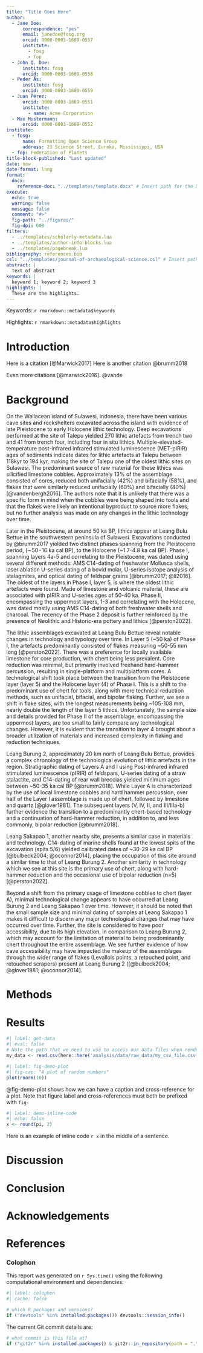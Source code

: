 ```yaml
---
title: "Title Goes Here"
author:
  - Jane Doe:
      correspondence: "yes"
      email: janedoe@fosg.org
      orcid: 0000-0003-1689-0557
      institute:
        - fosg
        - fop
  - John Q. Doe:
      institute: fosg
      orcid: 0000-0003-1689-0558
  - Peder Ås:
      institute: fosg
      orcid: 0000-0003-1689-0559
  - Juan Pérez:
      orcid: 0000-0003-1689-0551
      institute:
        - name: Acme Corporation
  - Max Mustermann:
      orcid: 0000-0003-1689-0552
institute:
  - fosg:
      name: Formatting Open Science Group
      address: 23 Science Street, Eureka, Mississippi, USA
  - fop: Federation of Planets
title-block-published: "Last updated"  
date: now
date-format: long
format: 
  docx:
    reference-doc: "../templates/template.docx" # Insert path for the DOCX file
execute:
  echo: true
  warning: false
  message: false
  comment: "#>"
  fig-path: "../figures/"
  fig-dpi: 600
filters:
  - ../templates/scholarly-metadata.lua
  - ../templates/author-info-blocks.lua
  - ../templates/pagebreak.lua
bibliography: references.bib
csl: "../templates/journal-of-archaeological-science.csl" # Insert path for the bib-style
abstract: |
  Text of abstract
keywords: |
  keyword 1; keyword 2; keyword 3
highlights: |
  These are the highlights. 
---
```


<!-- This is the format for text comments that will be ignored during renderings. Do not put R code in these comments because it will not be ignored. -->

<!-- With the following code you can access and display values from the yml header above. -->

Keywords: `r rmarkdown::metadata$keywords`

Highlights: `r rmarkdown::metadata$highlights`

<!-- The actual document text starts here: -->

# Introduction

Here is a citation [@Marwick2017] Here is another citation @brumm2018

Even more citations [@marwick2016]. @vande

<!-- visual mode for citations + must have empty spaces when making those citations / @ + van den burgh showing up as bergh -->

# Background

On the Wallacean island of Sulawesi, Indonesia, there have been various cave sites and rockshelters excavated across the island with evidence of late Pleistocene to early Holocene lithic technology. Deep excavations performed at the site of Talepu yielded 270 lithic artefacts from trench two and 41 from trench four, including four in situ lithics. Multiple-elevated-temperature post-infrared infrared stimulated luminescence (MET-pIRIR) ages of sediments indicate dates for lithic artefacts at Talepu between 118kyr to 194 kyr, making the site of Talepu one of the oldest lithic sites on Sulawesi. The predominant source of raw material for these lithics was silicified limestone cobbles. Approximately 13% of the assemblage consisted of cores, reduced both unifacially (42%) and bifacially (58%), and flakes that were similarly reduced unifacially (60%) and bifacially (40%) [@vandenbergh2016]. The authors note that it is unlikely that there was a specific form in mind when the cobbles were being shaped into tools and that the flakes were likely an intentional byproduct to source more flakes, but no further analysis was made on any changes in the lithic technology over time.

Later in the Pleistocene, at around 50 ka BP, lithics appear at Leang Bulu Bettue in the southwestern peninsula of Sulawesi. Excavations conducted by @brumm2017 yielded two distinct phases spanning from the Pleistocene period, (∼50−16 ka cal BP), to the Holocene (\~1.7-4.8 ka cal BP). Phase I, spanning layers 4a-5 and correlating to the Pleistocene, was dated using several different methods: AMS C14-dating of freshwater Mollusca shells, laser ablation U-series dating of a bovid molar, U-series isotope analysis of stalagmites, and optical dating of feldspar grains [@brumm2017; @li2016]. The oldest of the layers in Phase I, layer 5, is where the oldest lithic artefacts were found. Made of limestone and volcanic material, these are associated with pIRIR and U-series ages of 50-40 ka. Phase II, encompassing the uppermost layers, 1-3 and correlating with the Holocene, was dated mostly using AMS C14-dating of both freshwater shells and charcoal. The recency of the Phase 2 deposit is further reinforced by the presence of Neolithic and Historic-era pottery and lithics [@perston2022].

The lithic assemblages excavated at Leang Bulu Bettue reveal notable changes in technology and typology over time. In Layer 5 (\~50 ka) of Phase I, the artefacts predominantly consisted of flakes measuring \~50-55 mm long [@perston2022]. There was a preference for locally available limestone for core production, with chert being less prevalent. Core reduction was minimal, but primarily involved freehand hard-hammer percussion, resulting in single-platform and multiplatform cores. A technological shift took place between the transition from the Pleistocene layer (layer 5) and the Holocene layer (4) of Phase I. This is a shift to the predominant use of chert for tools, along with more technical reduction methods, such as unifacial, bifacial, and bipolar flaking. Further, we see a shift in flake sizes, with the longest measurements being \~105-108 mm, nearly double the length of the layer 5 lithics. Unfortunately, the sample size and details provided for Phase II of the assemblage, encompassing the uppermost layers, are too small to fairly compare any technological changes. However, it is evident that the transition to layer 4 brought about a broader utilization of materials and increased complexity in flaking and reduction techniques.

Leang Burung 2, approximately 20 km north of Leang Bulu Bettue, provides a complex chronology of the technological evolution of lithic artefacts in the region. Stratigraphic dating of Layers A and I using Post-infrared infrared stimulated luminescence (pIRIR) of feldspars, U-series dating of a straw stalactite, and C14-dating of rear wall breccias yielded minimum ages between \~50-35 ka cal BP [@brumm2018]. While Layer A is characterized by the use of local limestone cobbles and hard hammer percussion, over half of the Layer I assemblage is made up of chert, followed by limestone and quartz [@glover1981]. The subsequent layers (V, IV, II, and III/IIIa-b) further evidence the transition to a predominantly chert-based technology and a continuation of hard-hammer reduction, in addition to, and less commonly, bipolar reduction [@brumm2018].

Leang Sakapao 1, another nearby site, presents a similar case in materials and technology. C14-dating of marine shells found at the lowest spits of the excavation (spits 5/6) yielded calibrated dates of \~30-29 ka cal BP [@bulbeck2004; @oconnor2014], placing the occupation of this site around a similar time to that of Leang Burung 2. Another similarity in technology which we see at this site is the primary use of chert, along with hard-hammer reduction and the occasional use of bipolar reduction (n=5) [@perston2022].

Beyond a shift from the primary usage of limestone cobbles to chert (layer A), minimal technological change appears to have occurred at Leang Burung 2 and Leang Sakapao 1 over time. However, it should be noted that the small sample size and minimal dating of samples at Leang Sakapao 1 makes it difficult to discern any major technological changes that may have occurred over time. Further, the site is considered to have poor accessibility, due to its high elevation, in comparison to Leang Burung 2, which may account for the limitation of material to being predominantly chert throughout the entire assemblage. We see further evidence of how cave accessibility may have impacted the makeup of the assemblages through the wider range of flakes (Levallois points, a retouched point, and retouched scrapers) present at Leang Burung 2 ([@bulbeck2004; @glover1981; @oconnor2014].

```{=html}
<!--
last background paragraph notes

-should i make note of flakes with silica gloss ? didn't really appear to be a major detail
-trouble importing Glover 1981 citation, just added so maybe try again later
-(n=(number)) proper in research papers ?
-expansions needed in final paragraph?
-->
```
# Methods

# Results

<!-- Here's some example analysis code: -->

```r
#| label: get-data
#| eval: false
# Note the path that we need to use to access our data files when rendering this document
my_data <- read.csv(here::here('analysis/data/raw_data/my_csv_file.csv'))
```

```r
#| label: fig-demo-plot
#| fig-cap: "A plot of random numbers"
plot(rnorm(10))
```

@fig-demo-plot shows how we can have a caption and cross-reference for a plot. Note that figure label and cross-references must both be prefixed with `fig-`

```r
#| label: demo-inline-code
#| echo: false
x <- round(pi, 2)
```

Here is an example of inline code `r x` in the middle of a sentence.

# Discussion

# Conclusion

# Acknowledgements

<!-- The following line inserts a page break  -->

\newpage

# References

<!-- The following line ensures the references appear here for the MS Word or HTML output files, rather than right at the end of the document (this will not work for PDF files):  -->

::: {#refs}
:::

\newpage

### Colophon

This report was generated on `r Sys.time()` using the following computational environment and dependencies:

```r
#| label: colophon
#| cache: false

# which R packages and versions?
if ("devtools" %in% installed.packages()) devtools::session_info()
```

The current Git commit details are:

```r
# what commit is this file at? 
if ("git2r" %in% installed.packages() & git2r::in_repository(path = ".")) git2r::repository(here::here())  
```
